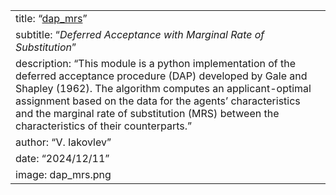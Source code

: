 ---
title: "[dap_mrs](https://github.com/vsevolodiakovlev/dap_mrs)"
subtitle: "*Deferred Acceptance with Marginal Rate of Substitution*"
description: "This module is a python implementation of the deferred acceptance procedure (DAP) developed by Gale and Shapley (1962). The algorithm computes an applicant-optimal assignment based on the data for the agents' characteristics and the marginal rate of substitution (MRS) between the characteristics of their counterparts."
author: "V. Iakovlev"
date: "2024/12/11"
image: dap_mrs.png
---